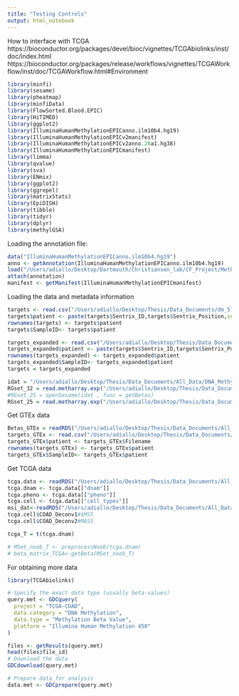 ```yaml
---
title: "Testing Controls"
output: html_notebook
---
```


How to interface with TCGA
https://bioconductor.org/packages/devel/bioc/vignettes/TCGAbiolinks/inst/doc/index.html
https://bioconductor.org/packages/release/workflows/vignettes/TCGAWorkflow/inst/doc/TCGAWorkflow.html#Environment

```r
library(minfi)
library(sesame)
library(pheatmap)
library(minfiData)
library(FlowSorted.Blood.EPIC)
library(HiTIMED)
library(ggplot2)
library(IlluminaHumanMethylationEPICanno.ilm10b4.hg19)
library(IlluminaHumanMethylationEPICv2manifest)
library(IlluminaHumanMethylationEPICv2anno.20a1.hg38)
library(IlluminaHumanMethylationEPICmanifest)
library(limma)
library(qvalue)
library(sva)
library(ENmix)
library(ggplot2)
library(ggrepel)
library(matrixStats)
library(EpiDISH)
library(tibble)
library(tidyr)
library(dplyr)
library(methylGSA)
```

Loading the annotation file:
```r
data("IlluminaHumanMethylationEPICanno.ilm10b4.hg19")
anno <- getAnnotation(IlluminaHumanMethylationEPICanno.ilm10b4.hg19)
load("/Users/adiallo/Desktop/Dartmouth/Christiansen_lab/CF_Project/Methylation/Annotation/EPIC.hg19.manifest.RDATA")
attach(annotation)
manifest <- getManifest(IlluminaHumanMethylationEPICmanifest)

```

Loading the data and metadata information
```r
targets <- read.csv("/Users/adiallo/Desktop/Thesis/Data_Documents/dm_57_samples.csv")
targets$patient <- paste(targets$Sentrix_ID,targets$Sentrix_Position,sep="_")
rownames(targets) <- targets$patient
targets$SampleID<- targets$patient

targets_expanded <- read.csv("/Users/adiallo/Desktop/Thesis/Data_Documents/data_all.csv")
targets_expanded$patient <- paste(targets$Sentrix_ID,targets$Sentrix_Position,sep="_")
rownames(targets_expanded) <- targets_expanded$patient
targets_expanded$SampleID<- targets_expanded$patient
targets = targets_expanded
```

```r
idat = "/Users/adiallo/Desktop/Thesis/Data_Documents/All_Data/DNA_Methylation/dm_data/no_match/"
RGset_32 = read.metharray.exp("/Users/adiallo/Desktop/Thesis/Data_Documents/All_Data/DNA_Methylation/dm_data/no_match/idats/",recursive = TRUE) 
#RGset_25 = openSesame(idat , func = getBetas) 
RGset_25 = read.metharray.exp("/Users/adiallo/Desktop/Thesis/Data_Documents/All_Data/DNA_Methylation/dm_data/no_match/25_samples/",recursive = TRUE) 
```

Get GTEx data
```r

Betas_GTEx = readRDS("/Users/adiallo/Desktop/Thesis/Data_Documents/All_Data/DNA_Methylation/dm_data/GTEx/GTEx_samples.rds")
targets_GTEx <- read.csv("/Users/adiallo/Desktop/Thesis/Data_Documents/All_Data/DNA_Methylation/dm_data/GTEx/targets.csv")
targets_GTEx$patient <- targets_GTEx$Filename
rownames(targets_GTEx) <- targets_GTEx$patient
targets_GTEx$SampleID<- targets_GTEx$patient

```

Get TCGA data

```r
tcga.data <- readRDS("/Users/adiallo/Desktop/Thesis/Data_Documents/All_Data/DNA_Methylation/dm_data/TCGA/TCGA_data.rds")
tcga.dnam <- tcga.data[["dnam"]]
tcga.pheno <- tcga.data[["pheno"]]
tcga.cell <- tcga.data[["cell_types"]]
msi_dat<-readRDS("/Users/adiallo/Desktop/Thesis/Data_Documents/All_Data/DNA_Methylation/dm_data/TCGA/msi_tcga.rds")
tcga.cell$COAD_Deconv1#$MSS
tcga.cell$COAD_Deconv2#MASS

tcga_T = t(tcga.dnam)

# MSet_noob_T <- preprocessNoob(tcga.dnam)
# beta_matrix_TCGA<-getBeta(MSet_noob_T)

```




For obtaining more data
```r
library(TCGAbiolinks)

# Specify the exact data type (usually beta-values)
query.met <- GDCquery(
  project = "TCGA-COAD",
  data.category = "DNA Methylation",
  data.type = "Methylation Beta Value",
  platform = "Illumina Human Methylation 450"
)

files <- getResults(query.met)
head(files$file_id)
# Download the data
GDCdownload(query.met)

# Prepare data for analysis
data.met <- GDCprepare(query.met)
```


